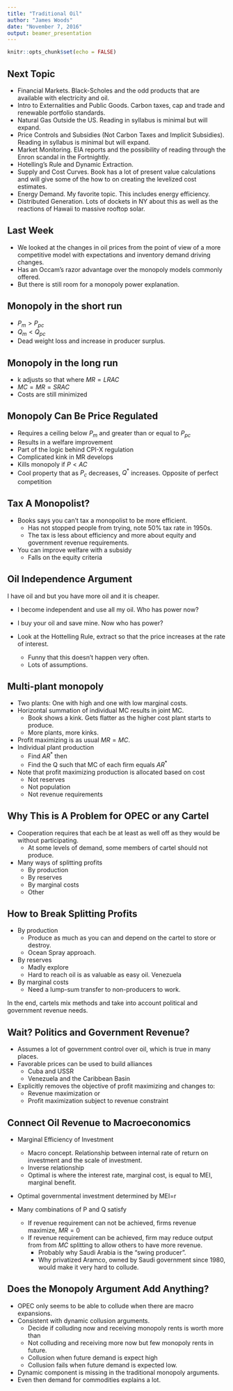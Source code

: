 ```yaml
---
title: "Traditional Oil"
author: "James Woods"
date: "November 7, 2016"
output: beamer_presentation
---
```


```r
knitr::opts_chunk$set(echo = FALSE)
```
## Next Topic

+ Financial Markets. Black-Scholes and the odd products that are available with electricity and oil.
+ Intro to Externalities and Public Goods.  Carbon taxes, cap and trade and renewable portfolio standards.
+ Natural Gas Outside the US.  Reading in syllabus is minimal but will expand.
+ Price Controls and Subsidies (Not Carbon Taxes and Implicit Subsidies).  Reading in syllabus is minimal but will expand.
+ Market Monitoring.  EIA reports and the possibility of reading through the Enron scandal in the Fortnightly.
+ Hotelling's Rule and Dynamic Extraction.
+ Supply and Cost Curves.  Book has a lot of present value calculations and will give some of the how to on creating the levelized cost estimates.
+ Energy Demand.  My favorite topic.  This includes energy efficiency.
+ Distributed Generation.  Lots of dockets in NY about this as well as the reactions of Hawaii to massive rooftop solar.

## Last Week

+ We looked at the changes in oil prices from the point of view of a more competitive model with expectations and inventory demand driving changes.
+ Has an Occam's razor advantage over the monopoly models commonly offered.
+ But there is still room for a monopoly power explanation.

## Monopoly in the short run

+ $P_m>P_{pc}$
+ $Q_m<Q_{pc}$
+ Dead weight loss and increase in producer surplus.

## Monopoly in the long run

+ k adjusts so that where $MR = LRAC$
+ $MC=MR=SRAC$
+ Costs are still minimized

## Monopoly Can Be Price Regulated

+ Requires a ceiling below $P_m$ and greater than or equal to $P_{pc}$
+ Results in a welfare improvement
+ Part of the logic behind CPI-X regulation
+ Complicated kink in MR develops
+ Kills monopoly if $P<AC$
+ Cool property that as $P_{c}$ decreases, $Q^*$ increases. Opposite of perfect competition

## Tax A Monopolist?

+ Books says you can't tax a monopolist to be more efficient.
    + Has not stopped people from trying, note 50% tax rate in 1950s.
    + The tax is less about efficiency and more about equity and government revenue requirements.
+ You can improve welfare with a subsidy
    + Falls on the equity criteria
    
## Oil Independence Argument

I have oil and but you have more oil and it is cheaper.

+ I become independent and use all my oil.  Who has power now?
+ I buy your oil and save mine.  Now who has power?

+ Look at the Hottelling Rule, extract so that the price increases at the rate of interest.
    + Funny that this doesn't happen very often.
    + Lots of assumptions.

## Multi-plant monopoly

+ Two plants: One with high and one with low marginal costs.
+ Horizontal summation of individual MC results in joint MC.
    + Book shows a kink.  Gets flatter as the higher cost plant starts to produce.
    + More plants, more kinks.
+ Profit maximizing is as usual $MR=MC$.
+ Individual plant production
    + Find $AR^*$ then 
    + Find the Q such that MC of each firm equals $AR^*$
+ Note that profit maximizing production is allocated based on cost
    + Not reserves
    + Not population 
    + Not revenue requirements
    
## Why This is A Problem for OPEC or any Cartel

+ Cooperation requires that each be at least as well off as they would be without participating.
    + At some levels of demand, some members of cartel should not produce.
+ Many ways of splitting profits
    + By production 
    + By reserves
    + By marginal costs
    + Other


## How to Break Splitting Profits

+ By production 
    + Produce as much as you can and depend on the cartel to store or destroy.
    + Ocean Spray approach.
+ By reserves
    + Madly explore
    + Hard to reach oil is as valuable as easy oil. Venezuela
+ By marginal costs
    + Need a lump-sum transfer to non-producers to work.
    
In the end, cartels mix methods and take into account political and government revenue needs.

## Wait?  Politics and Government Revenue?

+ Assumes a lot of government control over oil, which is true in many places.
+ Favorable prices can be used to build alliances
    + Cuba and USSR
    + Venezuela and the Caribbean Basin
+ Explicitly removes the objective of profit maximizing and changes to:
    + Revenue maximization or
    + Profit maximization subject to revenue constraint
    
## Connect Oil Revenue to Macroeconomics

+ Marginal Efficiency of Investment
    + Macro concept.  Relationship between internal rate of return on investment and the scale of investment.
    + Inverse relationship
    + Optimal is where the interest rate, marginal cost, is equal to MEI, marginal benefit.
    
+ Optimal governmental investment determined by MEI=r

+ Many combinations of P and Q satisfy
    + If revenue requirement can not be achieved, firms revenue maximize, $MR=0$
    + If revenue requirement can be achieved, firm may reduce output from from $MC$ splitting to allow others to have more revenue.
        + Probably why Saudi Arabia is the "swing producer".
        + Why privatized Aramco, owned by Saudi government since 1980, would make it very hard to collude.

## Does the Monopoly Argument Add Anything?
  
+ OPEC only seems to be able to collude when there are macro expansions.
+ Consistent with dynamic collusion arguments.
    + Decide if colluding now and receiving monopoly rents is worth more than
    + Not colluding and receiving more now but few monopoly rents in future.
    + Collusion when future demand is expect high
    + Collusion fails when future demand is expected low.
+ Dynamic component is missing in the traditional monopoly arguments.
+ Even then demand for commodities explains a lot.
